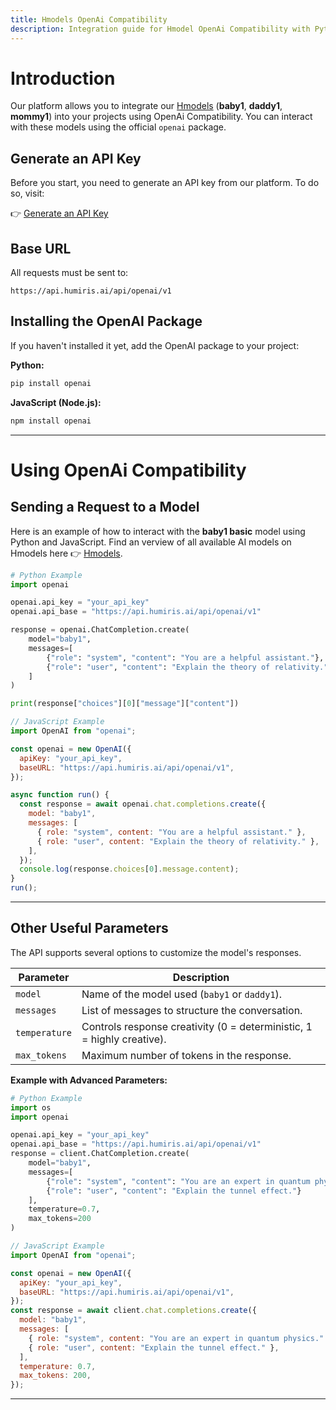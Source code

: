 ```yaml
---
title: Hmodels OpenAi Compatibility
description: Integration guide for Hmodel OpenAi Compatibility with Python and JavaScript.
---
```


# Introduction

Our platform allows you to integrate our [Hmodels](https://docs.humiris.ai/Hmodels) (**baby1**, **daddy1**, **mommy1**) into your projects using OpenAi Compatibility. You can interact with these models using the official `openai` package.

## Generate an API Key

Before you start, you need to generate an API key from our platform. To do so, visit:

👉 [Generate an API Key](https://console.humiris.ai/api-keys)

## Base URL

All requests must be sent to:

```
https://api.humiris.ai/api/openai/v1
```

## Installing the OpenAI Package

If you haven't installed it yet, add the OpenAI package to your project:

**Python:**

```bash
pip install openai
```

**JavaScript (Node.js):**

```bash
npm install openai
```

---

# Using OpenAi Compatibility

## Sending a Request to a Model

Here is an example of how to interact with the **baby1 basic** model using Python and JavaScript.
Find an verview of all available AI models on Hmodels here 👉 [Hmodels](https://docs.humiris.ai/Hmodels).

```python
# Python Example
import openai

openai.api_key = "your_api_key"
openai.api_base = "https://api.humiris.ai/api/openai/v1"

response = openai.ChatCompletion.create(
    model="baby1",
    messages=[
        {"role": "system", "content": "You are a helpful assistant."},
        {"role": "user", "content": "Explain the theory of relativity."}
    ]
)

print(response["choices"][0]["message"]["content"])
```

```javascript
// JavaScript Example
import OpenAI from "openai";

const openai = new OpenAI({
  apiKey: "your_api_key",
  baseURL: "https://api.humiris.ai/api/openai/v1",
});

async function run() {
  const response = await openai.chat.completions.create({
    model: "baby1",
    messages: [
      { role: "system", content: "You are a helpful assistant." },
      { role: "user", content: "Explain the theory of relativity." },
    ],
  });
  console.log(response.choices[0].message.content);
}
run();
```

---

## Other Useful Parameters

The API supports several options to customize the model's responses.

| Parameter     | Description                                                            |
| ------------- | ---------------------------------------------------------------------- |
| `model`       | Name of the model used (`baby1` or `daddy1`).                          |
| `messages`    | List of messages to structure the conversation.                        |
| `temperature` | Controls response creativity (0 = deterministic, 1 = highly creative). |
| `max_tokens`  | Maximum number of tokens in the response.                              |

**Example with Advanced Parameters:**

```python
# Python Example
import os
import openai

openai.api_key = "your_api_key"
openai.api_base = "https://api.humiris.ai/api/openai/v1"
response = client.ChatCompletion.create(
    model="baby1",
    messages=[
        {"role": "system", "content": "You are an expert in quantum physics."},
        {"role": "user", "content": "Explain the tunnel effect."}
    ],
    temperature=0.7,
    max_tokens=200
)
```

```javascript
// JavaScript Example
import OpenAI from "openai";

const openai = new OpenAI({
  apiKey: "your_api_key",
  baseURL: "https://api.humiris.ai/api/openai/v1",
});
const response = await client.chat.completions.create({
  model: "baby1",
  messages: [
    { role: "system", content: "You are an expert in quantum physics." },
    { role: "user", content: "Explain the tunnel effect." },
  ],
  temperature: 0.7,
  max_tokens: 200,
});
```

---
